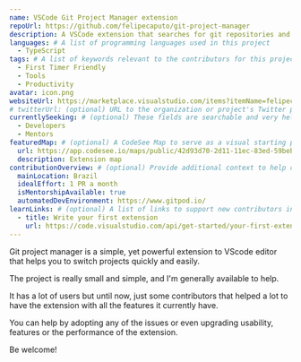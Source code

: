 ```yaml
---
name: VSCode Git Project Manager extension
repoUrl: https://github.com/felipecaputo/git-project-manager
description: A VSCode extension that searches for git repositories and allows you to easily and quickly switch between them
languages: # A list of programming languages used in this project
  - TypeScript
tags: # A list of keywords relevant to the contributors for this project
  - First Timer Friendly
  - Tools
  - Productivity
avatar: icon.png
websiteUrl: https://marketplace.visualstudio.com/items?itemName=felipecaputo.git-project-manager
# twitterUrl: (optional) URL to the organization or project's Twitter page
currentlySeeking: # (optional) These fields are searchable and very helpful for contributors to match well with your project
  - Developers
  - Mentors
featuredMap: # (optional) A CodeSee Map to serve as a visual starting point for contributors
  url: https://app.codesee.io/maps/public/42d93d70-2d11-11ec-83ed-59bebf71da1a
  description: Extension map
contributionOverview: # (optional) Provide additional context to help contributors match well with your project
  mainLocation: Brazil
  idealEffort: 1 PR a month
  isMentorshipAvailable: true
  automatedDevEnvironment: https://www.gitpod.io/
learnLinks: # (optional) A list of links to support new contributors in learning about your project and tech stack and culture / community
  - title: Write your first extension
    url: https://code.visualstudio.com/api/get-started/your-first-extension
---
```


<!-- Divide your content into sections using our handy shortcodes. Each section is optional -->

<Overview>

Git project manager is a simple, yet powerful extension to VScode editor that helps you to switch projects quickly and easily.

</Overview>

<Contributing>

The project is really small and simple, and I'm generally available to help. 

It has a lot of users but until now, just some contributors that helped a lot to have the extension
with all the features it currently have.

You can help by adopting any of the issues or even upgrading usability, features or the performance of the extension.

Be welcome!

</Contributing>